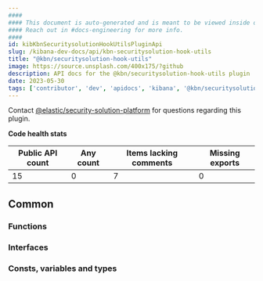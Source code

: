 ```yaml
---
####
#### This document is auto-generated and is meant to be viewed inside our experimental, new docs system.
#### Reach out in #docs-engineering for more info.
####
id: kibKbnSecuritysolutionHookUtilsPluginApi
slug: /kibana-dev-docs/api/kbn-securitysolution-hook-utils
title: "@kbn/securitysolution-hook-utils"
image: https://source.unsplash.com/400x175/?github
description: API docs for the @kbn/securitysolution-hook-utils plugin
date: 2023-05-30
tags: ['contributor', 'dev', 'apidocs', 'kibana', '@kbn/securitysolution-hook-utils']
---
```




Contact [@elastic/security-solution-platform](https://github.com/orgs/elastic/teams/security-solution-platform) for questions regarding this plugin.

**Code health stats**

| Public API count  | Any count | Items lacking comments | Missing exports |
|-------------------|-----------|------------------------|-----------------|
| 15 | 0 | 7 | 0 |

## Common

### Functions
<DocDefinitionList data={kbnSecuritysolutionHookUtilsObj.common.functions}/>

### Interfaces
<DocDefinitionList data={kbnSecuritysolutionHookUtilsObj.common.interfaces}/>

### Consts, variables and types
<DocDefinitionList data={kbnSecuritysolutionHookUtilsObj.common.misc}/>

